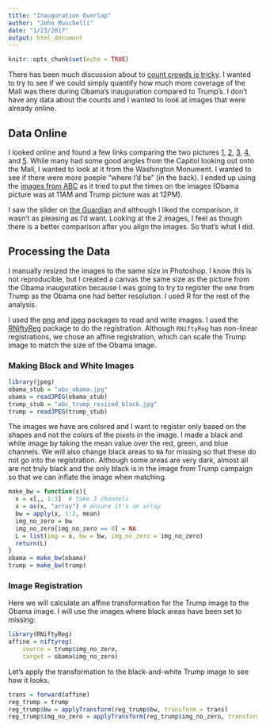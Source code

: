 ```yaml
---
title: "Inauguration Overlap"
author: "John Muschelli"
date: "1/23/2017"
output: html_document
---
```


```r
knitr::opts_chunk$set(echo = TRUE)
```

There has been much discussion about to [count crowds is tricky](http://www.npr.org/sections/thetwo-way/2017/01/23/511267138/politics-aside-counting-crowds-is-tricky).  I wanted to try to see if we could simply quantify how much more coverage of the Mall was there during Obama's inauguration compared to Trump's.  I don't have any data about the counts and I wanted to look at images that were already online.  

## Data Online
I looked online and found a few links comparing the two pictures [1](https://www.theguardian.com/us-news/2017/jan/22/trump-inauguration-crowd-sean-spicers-claims-versus-the-evidence), [2](https://www.nytimes.com/interactive/2017/01/20/us/politics/trump-inauguration-crowd.html), [3](http://www.cnn.com/2017/01/20/politics/donald-trump-barack-obama-inauguration-crowd-size/), [4](http://www.youngcons.com/trump-vs-obama-inauguration-we-found-the-real-photos-now-you-decide/), and [5](http://abcnews.go.com/Politics/2009-2017-comparing-trumps-obamas-inauguration-crowds/story?id=44927217).  While many had some good angles from the Capitol looking out onto the Mall, I wanted to look at it from the Washington Monument.  I wanted to see if there were more poeple "where I'd be" (in the back).  I ended up using the [images from ABC](http://abcnews.go.com/Politics/2009-2017-comparing-trumps-obamas-inauguration-crowds/story?id=44927217) as it tried to put the times on the images (Obama picture was at 11AM and Trump picture was at 12PM).

I saw the slider on [the Guardian](https://www.theguardian.com/us-news/2017/jan/22/trump-inauguration-crowd-sean-spicers-claims-versus-the-evidence) and although I liked the comparison, it wasn't as pleasing as I'd want.  Looking at the 2 images, I feel as though there is a better comparison after you align the images.  So that's what I did.

## Processing the Data

I manually resized the images to the same size in Photoshop.  I know this is not reproducible, but I created a canvas the same size as the picture from the Obama inauguration because I was going to try to register the one from Trump as the Obama one had better resolution.  I used R for the rest of the analysis.

I used the [png](https://cran.r-project.org/package=png) and [jpeg](https://cran.r-project.org/package=jpeg) packages to read and write images.  I used the [RNiftyReg](https://cran.r-project.org/package=RNiftyReg) package to do the registration.  Although `RNiftyReg` has non-linear registrations, we chose an affine registration, which can scale the Trump image to match the size of the Obama image.  


### Making Black and White Images
```r
library(jpeg)
obama_stub = "abc_obama.jpg"
obama = readJPEG(obama_stub)
trump_stub = "abc_trump_resized_black.jpg"
trump = readJPEG(trump_stub)
```

The images we have are colored and I want to register only based on the shapes and not the colors of the pixels in the image.  I made a black and white image by taking the mean value over the red, green, and blue channels.  We will also change black areas to `NA` for missing so that these do not go into the registration.  Although some areas are very dark, almost all are not truly black and the only black is in the image from Trump campaign so that we can inflate the image when matching.

```r
make_bw = function(x){
  x = x[,, 1:3]  # take 3 channels
  x = as(x, "array") # ensure it's an array
  bw = apply(x, 1:2, mean)
  img_no_zero = bw
  img_no_zero[img_no_zero == 0] = NA
  L = list(img = x, bw = bw, img_no_zero = img_no_zero)
  return(L)
}
obama = make_bw(obama)
trump = make_bw(trump)
```

### Image Registration

Here we will calculate an affine transformation for the Trump image to the Obama image.  I will use the images where black areas have been set to missing:

```r
library(RNiftyReg)
affine = niftyreg(
    source = trump$img_no_zero, 
    target = obama$img_no_zero)
```

Let's apply the transformation to the black-and-white Trump image to see how it looks.  

```r
trans = forward(affine)
reg_trump = trump
reg_trump$bw = applyTransform(reg_trump$bw, transform = trans)
reg_trump$img_no_zero = applyTransform(reg_trump$img_no_zero, transform = trans)
```



